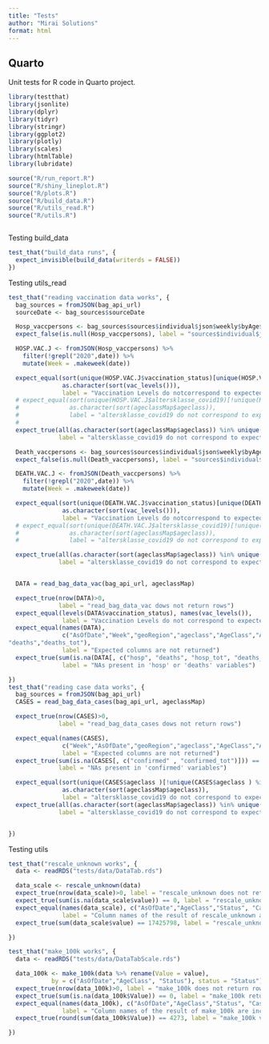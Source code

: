 ```yaml
---
title: "Tests"
author: "Mirai Solutions"
format: html
---
```


## Quarto

Unit tests for R code in Quarto project.

```r
library(testthat)
library(jsonlite)
library(dplyr)
library(tidyr)
library(stringr)
library(ggplot2)
library(plotly)
library(scales)
library(htmlTable)
library(lubridate)

source("R/run_report.R")
source("R/shiny_lineplot.R")
source("R/plots.R")
source("R/build_data.R")
source("R/utils_read.R")
source("R/utils.R")



```

Testing build_data

```r
test_that("build_data runs", {
  expect_invisible(build_data(writerds = FALSE))
})
```

Testing utils_read

```r
test_that("reading vaccination data works", {
  bag_sources = fromJSON(bag_api_url)
  sourceDate <- bag_sources$sourceDate

  Hosp_vaccpersons <- bag_sources$sources$individual$json$weekly$byAge$hospVaccPersons
  expect_false(is.null(Hosp_vaccpersons), label = "sources$individual$json$weekly$byAge$hospVaccPersons is NULL")

  HOSP.VAC.J <- fromJSON(Hosp_vaccpersons) %>%
    filter(!grepl("2020",date)) %>%
    mutate(Week = .makeweek(date))

  expect_equal(sort(unique(HOSP.VAC.J$vaccination_status)[unique(HOSP.VAC.J$vaccination_status) != "fully_vaccinated"]),
               as.character(sort(vac_levels())),
               label = "Vaccination Levels do notcorrespond to expected in HOSP.VAC.J")
  # expect_equal(sort(unique(HOSP.VAC.J$altersklasse_covid19)[!unique(HOSP.VAC.J$altersklasse_covid19) %in% c("Unbekannt", "all")]),
  #              as.character(sort(ageclassMap$ageclass)),
  #              label = "altersklasse_covid19 do not correspond to expected of ageclassMap in HOSP.VAC.J")
  #
  expect_true(all(as.character(sort(ageclassMap$ageclass)) %in% unique(HOSP.VAC.J$altersklasse_covid19)),
              label = "altersklasse_covid19 do not correspond to expected of ageclassMap in HOSP.VAC.J")

  Death_vaccpersons <- bag_sources$sources$individual$json$weekly$byAge$deathVaccPersons
  expect_false(is.null(Death_vaccpersons), label = "sources$individual$json$weekly$byAge$deathVaccPersons is NULL")

  DEATH.VAC.J <- fromJSON(Death_vaccpersons) %>%
    filter(!grepl("2020",date)) %>%
    mutate(Week = .makeweek(date))

  expect_equal(sort(unique(DEATH.VAC.J$vaccination_status)[unique(DEATH.VAC.J$vaccination_status) != "fully_vaccinated"]),
               as.character(sort(vac_levels())),
               label = "Vaccination Levels do notcorrespond to expected in HOSP.VAC.J")
  # expect_equal(sort(unique(DEATH.VAC.J$altersklasse_covid19)[!unique(DEATH.VAC.J$altersklasse_covid19) %in% c("Unbekannt", "all")]),
  #              as.character(sort(ageclassMap$ageclass)),
  #              label = "altersklasse_covid19 do not correspond to expected of ageclassMap in HOSP.VAC.J")

  expect_true(all(as.character(sort(ageclassMap$ageclass)) %in% unique(DEATH.VAC.J$altersklasse_covid19)),
              label = "altersklasse_covid19 do not correspond to expected of ageclassMap in DEATH.VAC.J")


  DATA = read_bag_data_vac(bag_api_url, ageclassMap)

  expect_true(nrow(DATA)>0,
              label = "read_bag_data_vac dows not return rows")
  expect_equal(levels(DATA$vaccination_status), names(vac_levels()),
               label = "Vaccination Levels do not correspond to expected")
  expect_equal(names(DATA),
               c("AsOfDate","Week","geoRegion","ageclass","AgeClass","AgeClass2","vaccination_status","pop","hosp","hosp_tot",
"deaths","deaths_tot"),
               label = "Expected columns are not returned")
  expect_true(sum(is.na(DATA[, c("hosp", "deaths", "hosp_tot", "deaths_tot")])) == 0,
               label = "NAs present in 'hosp' or 'deaths' variables")

})
test_that("reading case data works", {
  bag_sources = fromJSON(bag_api_url)
  CASES = read_bag_data_cases(bag_api_url, ageclassMap)

  expect_true(nrow(CASES)>0,
              label = "read_bag_data_cases dows not return rows")

  expect_equal(names(CASES),
               c("Week","AsOfDate","geoRegion","ageclass","AgeClass","AgeClass2","confirmed","confirmed_tot","pop"),
               label = "Expected columns are not returned")
  expect_true(sum(is.na(CASES[, c("confirmed" , "confirmed_tot")])) == 0,
              label = "NAs present in 'confirmed' variables")

  expect_equal(sort(unique(CASES$ageclass )[!unique(CASES$ageclass ) %in% c("Unbekannt", "All")]),
               as.character(sort(ageclassMap$ageclass)),
               label = "altersklasse_covid19 do not correspond to expected of ageclassMap in read_bag_data_cases")
  expect_true(all(as.character(sort(ageclassMap$ageclass)) %in% unique(CASES$ageclass)),
              label = "altersklasse_covid19 do not correspond to expected of ageclassMap in CASES")


})
```

Testing utils

```r
test_that("rescale_unknown works", {
  data <- readRDS("tests/data/DataTab.rds")

  data_scale <- rescale_unknown(data)
  expect_true(nrow(data_scale)>0, label = "rescale_unknown does not return rows")
  expect_true(sum(is.na(data_scale$value)) == 0, label = "rescale_unknown returns NAs")
  expect_equal(names(data_scale), c("AsOfDate","AgeClass","Status", "Case","value"),
               label = "Column names of the result of rescale_unknown are incorrect")
  expect_true(sum(data_scale$value) == 17425798, label = "rescale_unknown value sum must be 17425798")

})

test_that("make_100k works", {
  data <- readRDS("tests/data/DataTabScale.rds")

  data_100k <- make_100k(data %>% rename(Value = value),
            by = c("AsOfDate","AgeClass", "Status"), status = "Status")
  expect_true(nrow(data_100k)>0, label = "make_100k does not return rows")
  expect_true(sum(is.na(data_100k$Value)) == 0, label = "make_100k returns NAs")
  expect_equal(names(data_100k), c("AsOfDate","AgeClass","Status", "Case","pop","Value"),
               label = "Column names of the result of make_100k are incorrect")
  expect_true(round(sum(data_100k$Value)) == 4273, label = "make_100k value sum must be 4273")

})
```

<!-- ```{r test-run} -->
<!-- test_that("Running the Rmd report works", { -->
<!--   # adapted from golem::expect_running() -->
<!--   r_ <- if (tolower(.Platform$OS.type) == "windows") { -->
<!--      normalizePath(file.path(Sys.getenv("R_HOME"), "bin", "R.exe")) -->
<!--   } else { -->
<!--     normalizePath(file.path(Sys.getenv("R_HOME"), "bin", "R")) -->
<!--   } -->
<!--   run_expression <- sprintf( -->
<!--     ".libPaths(%s)[1]; run_report()", -->
<!--     paste(deparse(.libPaths()[1]), collapse = "\n") -->
<!--   ) -->
<!--   run_process <- processx::process$new( -->
<!--     echo_cmd = TRUE, -->
<!--     command = r_, -->
<!--     c("-e", run_expression), -->
<!--     # we need stderr = "" to ensure errors are captured as breaking -->
<!--     stdout = NULL, stderr = "" -->
<!--   ) -->
<!--   # run_process <- covid19vaccinationch::run_report() -->
<!--   Sys.sleep(15) -->
<!--   expect_true(run_process$is_alive()) -->
<!--   run_process$kill() -->
<!-- }) -->

<!-- ``` -->
